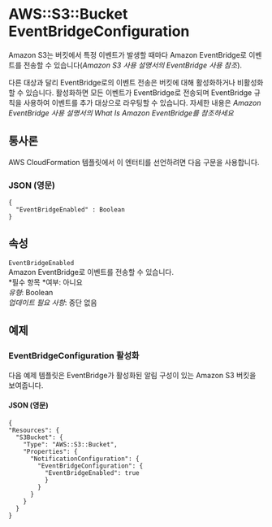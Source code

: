 # AWS::S3::Bucket EventBridgeConfiguration

Amazon S3는 버킷에서 특정 이벤트가 발생할 때마다 Amazon EventBridge로 이벤트를 전송할 수 있습니다(_Amazon S3 사용 설명서의 EventBridge 사용 참조_).

다른 대상과 달리 EventBridge로의 이벤트 전송은 버킷에 대해 활성화하거나 비활성화할 수 있습니다. 활성화하면 모든 이벤트가 EventBridge로 전송되며 EventBridge 규칙을 사용하여 이벤트를 추가 대상으로 라우팅할 수 있습니다. 자세한 내용은 _Amazon EventBridge 사용 설명서의 What Is Amazon EventBridge를 참조하세요_

## 통사론

AWS CloudFormation 템플릿에서 이 엔터티를 선언하려면 다음 구문을 사용합니다.

### JSON (영문)

```
{
  "EventBridgeEnabled" : Boolean
}
```

## 속성

`EventBridgeEnabled`  
Amazon EventBridge로 이벤트를 전송할 수 있습니다.  
*필수 항목 *여부: 아니요  
_유형_: Boolean  
_업데이트 필요 사항_: 중단 없음

## 예제

### EventBridgeConfiguration 활성화

다음 예제 템플릿은 EventBridge가 활성화된 알림 구성이 있는 Amazon S3 버킷을 보여줍니다.

#### JSON (영문)

```
{
"Resources": {
  "S3Bucket": {
    "Type": "AWS::S3::Bucket",
    "Properties": {
      "NotificationConfiguration": {
        "EventBridgeConfiguration": {
          "EventBridgeEnabled": true
          }
        }
      }
    }
  }
}
```
